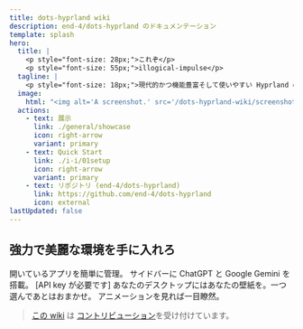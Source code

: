 ```yaml
---
title: dots-hyprland wiki
description: end-4/dots-hyprland のドキュメンテーション
template: splash
hero:
  title: |
    <p style="font-size: 28px;">これぞ</p>
    <p style="font-size: 55px;">illogical-impulse</p>
  tagline: |
    <p style="font-size: 18px;">現代的かつ機能豊富そして使いやすい Hyprland dotfiles</p>
  image:
    html: "<img alt='A screenshot.' src='/dots-hyprland-wiki/screenshots/i-i.1.png' width='600' />"
  actions:
    - text: 展示
      link: ./general/showcase
      icon: right-arrow
      variant: primary
    - text: Quick Start
      link: ./i-i/01setup
      icon: right-arrow
      variant: primary
    - text: リポジトリ (end-4/dots-hyprland)
      link: https://github.com/end-4/dots-hyprland
      icon: external
lastUpdated: false
---
```



## 強力で美麗な環境を手に入れろ

<CardGrid stagger>
  <Card title="オーバービューウィジェット" icon="laptop">
    開いているアプリを簡単に管理。
  </Card>
  <Card title="AI アシスタント" icon="open-book">
    サイドバーに ChatGPT と Google Gemini を搭載。 [API key が必要です]
  </Card>
  <Card title="自動生成カラースキーム" icon="pen">
    あなたのデスクトップにはあなたの壁紙を。一つ選んであとはおまかせ。
  </Card>
  <Card title="直感的" icon="rocket">
    アニメーションを見れば一目瞭然。
  </Card>
</CardGrid>

> [この wiki](https://github.com/end-4/dots-hyprland-wiki) は [コントリビューション](https://end-4.github.io/dots-hyprland-wiki/en/dev/doc-site-contrib)を受け付けています。
